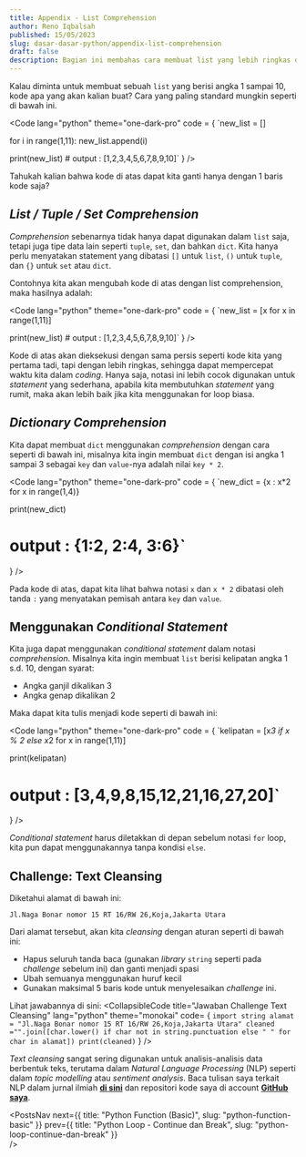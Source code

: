 ```yaml
---
title: Appendix - List Comprehension
author: Reno Iqbalsah
published: 15/05/2023
slug: dasar-dasar-python/appendix-list-comprehension
draft: false
description: Bagian ini membahas cara membuat list yang lebih ringkas dengan menggunakan list comprehension dalam bahasa pemrograman Python.
---
```


Kalau diminta untuk membuat sebuah `list` yang berisi angka 1 sampai 10, kode apa yang akan kalian buat? Cara yang paling 
standard mungkin seperti di bawah ini.

<Code
lang="python"
theme="one-dark-pro"
code = {
`new_list = []

for i in range(1,11):
    new_list.append(i)
    
print(new_list) # output : [1,2,3,4,5,6,7,8,9,10]`
}
/>

Tahukah kalian bahwa kode di atas dapat kita ganti hanya dengan 1 baris kode saja?

## _List / Tuple / Set Comprehension_

_Comprehension_ sebenarnya tidak hanya dapat digunakan dalam `list` saja, tetapi juga tipe data lain seperti `tuple`, `set`, dan bahkan `dict`. Kita hanya perlu 
menyatakan statement yang dibatasi `[]` untuk `list`, `()` untuk `tuple`, dan `{}` untuk `set` atau `dict`.

Contohnya kita akan mengubah kode di atas dengan list comprehension, maka hasilnya adalah:

<Code
lang="python"
theme="one-dark-pro"
code = {
`new_list = [x for x in range(1,11)]
    
print(new_list) # output : [1,2,3,4,5,6,7,8,9,10]`
}
/>

Kode di atas akan dieksekusi dengan sama persis seperti kode kita yang pertama tadi, tapi dengan lebih ringkas, sehingga dapat mempercepat waktu kita dalam _coding_. 
Hanya saja, notasi ini lebih cocok digunakan untuk _statement_ yang sederhana, apabila kita membutuhkan _statement_ yang rumit, maka akan lebih baik jika kita menggunakan 
for loop biasa.

## _Dictionary Comprehension_

Kita dapat membuat `dict` menggunakan _comprehension_ dengan cara seperti di bawah ini, misalnya kita ingin membuat `dict` dengan isi angka 1 sampai 3 sebagai `key` dan 
`value`-nya adalah nilai `key * 2`.

<Code
lang="python"
theme="one-dark-pro"
code = {
`new_dict = {x : x*2 for x in range(1,4)}
    
print(new_dict)

# output : {1:2, 2:4, 3:6}`
}
/>

Pada kode di atas, dapat kita lihat bahwa notasi `x` dan `x * 2` dibatasi oleh tanda `:` yang menyatakan pemisah antara `key` dan `value`.

## Menggunakan _Conditional Statement_

Kita juga dapat menggunakan _conditional statement_ dalam notasi _comprehension_. Misalnya kita ingin membuat `list` berisi kelipatan angka 1 s.d. 10, dengan syarat:
- Angka ganjil dikalikan 3
- Angka genap dikalikan 2

Maka dapat kita tulis menjadi kode seperti di bawah ini:

<Code
lang="python"
theme="one-dark-pro"
code = {
`kelipatan = [x*3 if x % 2 else x*2 for x in range(1,11)]
    
print(kelipatan)

# output : [3,4,9,8,15,12,21,16,27,20]`
}
/>

_Conditional statement_ harus diletakkan di depan sebelum notasi `for` loop, kita pun dapat menggunakannya tanpa kondisi `else`.

## Challenge: Text Cleansing

Diketahui alamat di bawah ini:

`Jl.Naga Bonar nomor 15 RT 16/RW 26,Koja,Jakarta Utara`

Dari alamat tersebut, akan kita _cleansing_ dengan aturan seperti di bawah ini:
- Hapus seluruh tanda baca (gunakan _library_ `string` seperti pada _challenge_ sebelum ini) dan ganti menjadi spasi
- Ubah semuanya menggunakan huruf kecil
- Gunakan maksimal 5 baris kode untuk menyelesaikan _challenge_ ini.

Lihat jawabannya di sini:
<CollapsibleCode
title="Jawaban Challenge Text Cleansing"
lang="python"
theme="monokai"
code= {
`import string
alamat = "Jl.Naga Bonar nomor 15 RT 16/RW 26,Koja,Jakarta Utara"
cleaned ="".join([char.lower() if char not in string.punctuation else " " for char in alamat])
print(cleaned)`
}
/>

_Text cleansing_ sangat sering digunakan untuk analisis-analisis data berbentuk teks, terutama dalam _Natural Language Processing_ (NLP) seperti dalam 
_topic modelling_ atau _sentiment analysis_. Baca tulisan saya terkait NLP dalam jurnal ilmiah [**di sini**](https://doi.org/10.52869/st.v4i2.486)
dan repositori kode saya di account [**GitHub saya**](https://github.com/renoob21/NLP-DJP-Call-For-Paper).

<PostsNav
  next={{
    title: "Python Function (Basic)",
    slug: "python-function-basic"
  }}
  prev={{
    title: "Python Loop - Continue dan Break",
    slug: "python-loop-continue-dan-break"
  }}  
/>